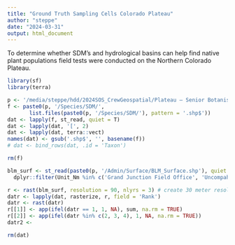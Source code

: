 ```yaml
---
title: "Ground Truth Sampling Cells Colorado Plateau"
author: "steppe"
date: "2024-03-31"
output: html_document
---
```


To determine whether SDM's and hydrological basins can help find native plant populations field tests were conducted on the Northern Colorado Plateau. 


```r
library(sf)
library(terra)
```

```r
p <- '/media/steppe/hdd/2024SOS_CrewGeospatial/Plateau – Senior Botanist/Geodata'
f <- paste0(p, '/Species/SDM/', 
       list.files(paste0(p, '/Species/SDM/'), pattern = '.shp$'))
dat <- lapply(f, st_read, quiet = T) 
dat <- lapply(dat, '[', 2) 
dat <- lapply(dat, terra::vect)
names(dat) <- gsub('.shp$', '', basename(f))
# dat <- bind_rows(dat, .id = 'Taxon')

rm(f)
```


```r

blm_surf <- st_read(paste0(p, '/Admin/Surface/BLM_Surface.shp'), quiet = T) |>
  dplyr::filter(Unit_Nm %in% c('Grand Junction Field Office', 'Uncompahgre Field Office', 'Vernal Field Office', 'Price Field Office'))

r <- rast(blm_surf, resolution = 90, nlyrs = 3) # create 30 meter resolution raster
datr <- lapply(dat, rasterize, r, field = 'Rank')
datr <- rast(datr)
r[[1]] <- app(ifel(datr == 1, 1, NA), sum, na.rm = TRUE)
r[[2]] <- app(ifel(datr %in% c(2, 3, 4), 1, NA, na.rm = TRUE))
datr2 <- 

rm(dat)
```

